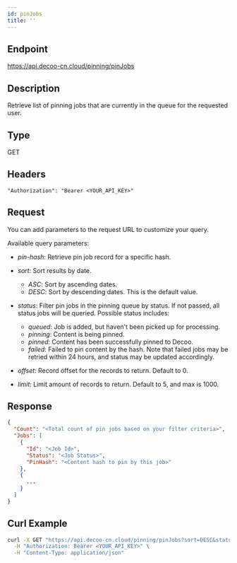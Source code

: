 ```yaml
---
id: pinJobs
title: ''
---
```


## Endpoint
https://api.decoo-cn.cloud/pinning/pinJobs

## Description
Retrieve list of pinning jobs that are currently in the queue for the requested user.

## Type
GET

## Headers
```
"Authorization": "Bearer <YOUR_API_KEY>"
```

## Request

You can add parameters to the request URL to customize your query.

Available query parameters:
- *pin-hash*: Retrieve pin job record for a specific hash.
- *sort*: Sort results by date.
  - *ASC*: Sort by ascending dates.
  - *DESC*: Sort by descending dates. This is the default value.
- *status*: Filter pin jobs in the pinning queue by status. If not passed, all status jobs will be queried. Possible status includes:
  - *queued*: Job is added, but haven't been picked up for processing.
  - *pinning*: Content is being pinned.
  - *pinned*: Content has been successfully pinned to Decoo.
  - *failed*: Failed to pin content by the hash. Note that failed jobs may be retried within 24 hours, and status may be updated accordingly.

- *offset*: Record offset for the records to return. Default to 0.
- *limit*: Limit amount of records to return. Default to 5, and max is 1000.


## Response
```json
{
  "Count": "<Total count of pin jobs based on your filter criteria>",
  "Jobs": [
    {
      "Id": "<Job Id>",
      "Status": "<Job Status>",
      "PinHash": "<Content hash to pin by this job>"
    },
    {
      ...
    }
  ]
}
```

## Curl Example
```sh
curl -X GET "https://api.decoo-cn.cloud/pinning/pinJobs?sort=DESC&status=queued&offset=0&limit=10" \
  -H "Authorization: Bearer <YOUR_API_KEY>" \
  -H "Content-Type: application/json"
```
